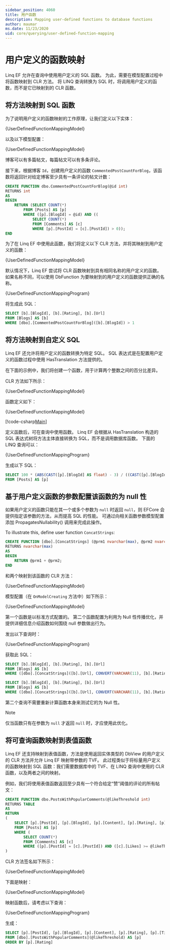 ```yaml
---
sidebar_position: 4060
title: 用户函数
description: Mapping user-defined functions to database functions
author: maumar
ms.date: 11/23/2020
uid: core/querying/user-defined-function-mapping
---
```





# 用户定义的函数映射

Linq EF 允许在查询中使用用户定义的 SQL 函数。 为此，需要在模型配置过程中将函数映射到 CLR 方法。 将 LINQ 查询转换为 SQL 时，将调用用户定义的函数，而不是它已映射到的 CLR 函数。

## 将方法映射到 SQL 函数

为了说明用户定义的函数映射的工作原理，让我们定义以下实体：

<CodeSnippets title="C#" language="csharp" fragment="Entities" showLineNumbers>{UserDefinedFunctionMappingModel}</CodeSnippets>

以及以下模型配置：

<CodeSnippets title="C#" language="csharp" fragment="EntityConfiguration" showLineNumbers>{UserDefinedFunctionMappingModel}</CodeSnippets>

博客可以有多篇帖文，每篇帖文可以有多条评论。


接下来，根据博客 `Id`，创建用户定义的函数 `CommentedPostCountForBlog`，该函数将返回针对给定博客至少具有一条评论的帖文计数：


```sql
CREATE FUNCTION dbo.CommentedPostCountForBlog(@id int)
RETURNS int
AS
BEGIN
    RETURN (SELECT COUNT(*)
        FROM [Posts] AS [p]
        WHERE ([p].[BlogId] = @id) AND ((
            SELECT COUNT(*)
            FROM [Comments] AS [c]
            WHERE [p].[PostId] = [c].[PostId]) > 0));
END
```

为了在 Linq EF 中使用此函数，我们将定义以下 CLR 方法，并将其映射到用户定义的函数：

<CodeSnippets title="C#" language="csharp" fragment="BasicFunctionDefinition" showLineNumbers>{UserDefinedFunctionMappingModel}</CodeSnippets>

默认情况下，Linq EF 尝试将 CLR 函数映射到具有相同名称的用户定义的函数。 如果名称不同，可以使用 DbFunction 为要映射到的用户定义的函数提供正确的名称。

<CodeSnippets title="C#" language="csharp" fragment="BasicQuery" showLineNumbers>{UserDefinedFunctionMappingProgram}</CodeSnippets>

将生成此 SQL：


```sql
SELECT [b].[BlogId], [b].[Rating], [b].[Url]
FROM [Blogs] AS [b]
WHERE [dbo].[CommentedPostCountForBlog]([b].[BlogId]) > 1
```

## 将方法映射到自定义 SQL

Linq EF 还允许将用户定义的函数转换为特定 SQL。 SQL 表达式是在配置用户定义的函数过程中使用 HasTranslation 方法提供的。

在下面的示例中，我们将创建一个函数，用于计算两个整数之间的百分比差异。

CLR 方法如下所示：

<CodeSnippets title="C#" language="csharp" fragment="HasTranslationFunctionDefinition" showLineNumbers>{UserDefinedFunctionMappingModel}</CodeSnippets>

函数定义如下：

<CodeSnippets title="C#" language="csharp" fragment="HasTranslationFunctionConfiguration" showLineNumbers>{UserDefinedFunctionMappingModel}</CodeSnippets>

[!code-csharp[Main](../../../samples/core/Querying/UserDefinedFunctionMapping/Model.cs#HasTranslationFunctionConfiguration)]

定义函数后，可在查询中使用函数。 Linq EF 会根据从 HasTranslation 构造的 SQL 表达式树将方法主体直接转换为 SQL，而不是调用数据库函数。 下面的 LINQ 查询可以：

<CodeSnippets title="C#" language="csharp" fragment="HasTranslationQuery" showLineNumbers>{UserDefinedFunctionMappingProgram}</CodeSnippets>

生成以下 SQL：

```sql
SELECT 100 * (ABS(CAST([p].[BlogId] AS float) - 3) / ((CAST([p].[BlogId] AS float) + 3) / 2))
FROM [Posts] AS [p]
```

## 基于用户定义函数的参数配置该函数的为 null 性

如果用户定义的函数只能在其一个或多个参数为 `null` 时返回 `null`，则 EFCore 会提供指定该参数的方法，从而提高 SQL 的性能。 可通过向相关函数参数模型配置添加 PropagatesNullability() 调用来完成此操作。

To illustrate this, define user function `ConcatStrings`:

```sql
CREATE FUNCTION [dbo].[ConcatStrings] (@prm1 nvarchar(max), @prm2 nvarchar(max))
RETURNS nvarchar(max)
AS
BEGIN
    RETURN @prm1 + @prm2;
END
```

和两个映射到该函数的 CLR 方法：

<CodeSnippets title="C#" language="csharp" fragment="NullabilityPropagationFunctionDefinition" showLineNumbers>{UserDefinedFunctionMappingModel}</CodeSnippets>

模型配置（在 `OnModelCreating` 方法中）如下所示：

<CodeSnippets title="C#" language="csharp" fragment="NullabilityPropagationModelConfiguration" showLineNumbers>{UserDefinedFunctionMappingModel}</CodeSnippets>

第一个函数是以标准方式配置的。 第二个函数配置为利用为 Null 性传播优化，并提供详细信息介绍函数如何围绕 null 参数做出行为。

发出以下查询时：

<CodeSnippets title="C#" language="csharp" fragment="NullabilityPropagationExamples" showLineNumbers>{UserDefinedFunctionMappingProgram}</CodeSnippets>

获取此 SQL：

```sql
SELECT [b].[BlogId], [b].[Rating], [b].[Url]
FROM [Blogs] AS [b]
WHERE ([dbo].[ConcatStrings]([b].[Url], CONVERT(VARCHAR(11), [b].[Rating])) <> N'Lorem ipsum...') OR [dbo].[ConcatStrings]([b].[Url], CONVERT(VARCHAR(11), [b].[Rating])) IS NULL

SELECT [b].[BlogId], [b].[Rating], [b].[Url]
FROM [Blogs] AS [b]
WHERE ([dbo].[ConcatStrings]([b].[Url], CONVERT(VARCHAR(11), [b].[Rating])) <> N'Lorem ipsum...') OR ([b].[Url] IS NULL OR [b].[Rating] IS NULL)
```

第二个查询不需要重新计算函数本身来测试它的为 Null 性。

> [!NOTE]
仅当函数只有在参数为 `null` 才返回 `null` 时，才应使用此优化。
> 

## 将可查询函数映射到表值函数

Linq EF 还支持映射到表值函数，方法是使用返回实体类型的 DbView 的用户定义的 CLR 方法并允许 Linq EF 映射带参数的 TVF。 此过程类似于将标量用户定义的函数映射到 SQL 函数：我们需要数据库中的 TVF、在 LINQ 查询中使用的 CLR 函数，以及两者之间的映射。

例如，我们将使用表值函数返回至少具有一个符合给定“赞”阈值的评论的所有帖文：

```sql
CREATE FUNCTION dbo.PostsWithPopularComments(@likeThreshold int)
RETURNS TABLE
AS
RETURN
(
    SELECT [p].[PostId], [p].[BlogId], [p].[Content], [p].[Rating], [p].[Title]
    FROM [Posts] AS [p]
    WHERE (
        SELECT COUNT(*)
        FROM [Comments] AS [c]
        WHERE ([p].[PostId] = [c].[PostId]) AND ([c].[Likes] >= @likeThreshold)) > 0
)
```

CLR 方法签名如下所示：

<CodeSnippets title="C#" language="csharp" fragment="QueryableFunctionDefinition" showLineNumbers>{UserDefinedFunctionMappingModel}</CodeSnippets>

下面是映射：

<CodeSnippets title="C#" language="csharp" fragment="QueryableFunctionConfigurationHasDbFunction" showLineNumbers>{UserDefinedFunctionMappingModel}</CodeSnippets>

映射函数后，请考虑以下查询：

<CodeSnippets title="C#" language="csharp" fragment="TableValuedFunctionQuery" showLineNumbers>{UserDefinedFunctionMappingProgram}</CodeSnippets>

生成：

```sql
SELECT [p].[PostId], [p].[BlogId], [p].[Content], [p].[Rating], [p].[Title]
FROM [dbo].[PostsWithPopularComments](@likeThreshold) AS [p]
ORDER BY [p].[Rating]
```
